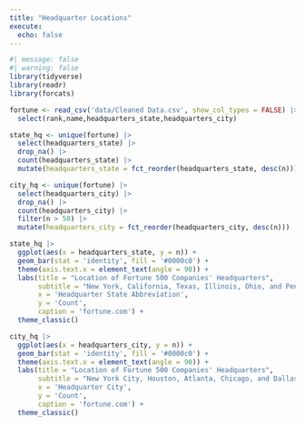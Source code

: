 ```yaml
---
title: "Headquarter Locations"
execute: 
  echo: false
---
```


```r
#| message: false
#| warning: false
library(tidyverse)
library(readr)
library(forcats)
```

```r
fortune <- read_csv('data/Cleaned Data.csv', show_col_types = FALSE) |>
  select(rank,name,headquarters_state,headquarters_city)
```

```r
state_hq <- unique(fortune) |>
  select(headquarters_state) |>
  drop_na() |>
  count(headquarters_state) |>
  mutate(headquarters_state = fct_reorder(headquarters_state, desc(n)))
```

```r
city_hq <- unique(fortune) |>
  select(headquarters_city) |>
  drop_na() |>
  count(headquarters_city) |>
  filter(n > 50) |>
  mutate(headquarters_city = fct_reorder(headquarters_city, desc(n)))
```

```r
state_hq |>
  ggplot(aes(x = headquarters_state, y = n)) +
  geom_bar(stat = 'identity', fill = '#0000c0') +
  theme(axis.text.x = element_text(angle = 90)) +
  labs(title = "Location of Fortune 500 Companies' Headquarters",
       subtitle = "New York, California, Texas, Illinois, Ohio, and Pensylvania are the most common states.",
       x = 'Headquarter State Abbreviation',
       y = 'Count',
       caption = 'fortune.com') +
  theme_classic()
```

```r
city_hq |>
  ggplot(aes(x = headquarters_city, y = n)) +
  geom_bar(stat = 'identity', fill = '#0000c0') +
  theme(axis.text.x = element_text(angle = 90)) +
  labs(title = "Location of Fortune 500 Companies' Headquarters",
       subtitle = "New York City, Houston, Atlanta, Chicago, and Dallas are the most common cities.",
       x = 'Headquarter City',
       y = 'Count',
       caption = 'fortune.com') +
  theme_classic()
```